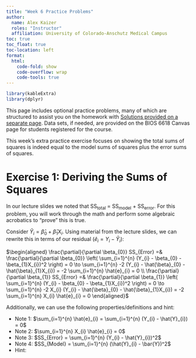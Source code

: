 ```yaml
---
title: "Week 6 Practice Problems"
author: 
  name: Alex Kaizer
  roles: "Instructor"
  affiliation: University of Colorado-Anschutz Medical Campus
toc: true
toc_float: true
toc-location: left
format:
  html:
    code-fold: show
    code-overflow: wrap 
    code-tools: true
---
```


```r
library(kableExtra)
library(dplyr)
```

This page includes optional practice problems, many of which are structured to assist you on the homework with [Solutions provided on a separate page](/labs/prac6s/index.qmd). Data sets, if needed, are provided on the BIOS 6618 Canvas page for students registered for the course.

This week's extra practice exercise focuses on showing the total sums of squares is indeed equal to the model sums of squares plus the error sums of squares.

# Exercise 1: Deriving the Sums of Squares

In our lecture slides we noted that SS~total~ = SS~model~ + SS~error~. For this problem, you will work through the math and perform some algebraic acrobatics to "prove" this is true.

Consider $\hat{Y}_{i} = \hat{\beta}_{0} + \hat{\beta}_{1}X_{i}$. Using material from the lecture slides, we can rewrite this in terms of our residual ($\hat{e}_{i} = Y_{i} - \hat{Y}_{i}$):

$\begin{aligned}
\frac{\partial}{\partial \beta_{0}} SS_{Error} =& \frac{\partial}{\partial \beta_{0}} \left( \sum_{i=1}^{n} (Y_{i} - \beta_{0} - \beta_{1}X_{i})^2 \right) = 0 \to \sum_{i=1}^{n} -2 (Y_{i} - \hat{\beta}_{0} - \hat{\beta}_{1}X_{i}) = -2 \sum_{i=1}^{n} \hat{e}_{i} = 0 \\
\frac{\partial}{\partial \beta_{1}} SS_{Error} =& \frac{\partial}{\partial \beta_{1}} \left( \sum_{i=1}^{n} (Y_{i} - \beta_{0} - \beta_{1}X_{i})^2 \right) = 0 \to \sum_{i=1}^{n} -2 X_{i} (Y_{i} - \hat{\beta}_{0} - \hat{\beta}_{1}X_{i}) = -2 \sum_{i=1}^{n} X_{i} \hat{e}_{i} = 0 
\end{aligned}$

Additionally, we can use the following properties/definitions and hint:

* Note 1: $\sum_{i=1}^{n} \hat{e}_{i} = \sum_{i=1}^{n} (Y_{i} - \hat{Y}_{i}) = 0$
* Note 2: $\sum_{i=1}^{n} X_{i} \hat{e}_{i} = 0$
* Note 3: $SS_{Error} = \sum_{i=1}^{n} (Y_{i} - \hat{Y}_{i})^2$
* Note 4: $SS_{Model} = \sum_{i=1}^{n} (\hat{Y}_{i} - \bar{Y})^2$
* Hint: 

\begin{align}
SS_{Total} =& \sum_{i=1}^{n} (Y_{i} - \bar{Y})^2 \\
=& \sum_{i=1}^{n} \left( (Y_{i} - \hat{Y}_{i}) + (\hat{Y}_{i} - \bar{Y}) \right)^2 \\
=& \sum_{i=1}^{n} (Y_{i} - \hat{Y}_{i})^2 + \sum_{i=1}^{n} (\hat{Y}_{i} - \bar{Y})^2 + 2 \sum_{i=1}^{n} (Y_{i} - \hat{Y}_{i})(\hat{Y}_{i} - \bar{Y})
\end{align}


